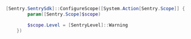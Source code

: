 ```powershell
[Sentry.SentrySdk]::ConfigureScope([System.Action[Sentry.Scope]] {
        param([Sentry.Scope]$scope)

        $scope.Level = [SentryLevel]::Warning
    })
```
